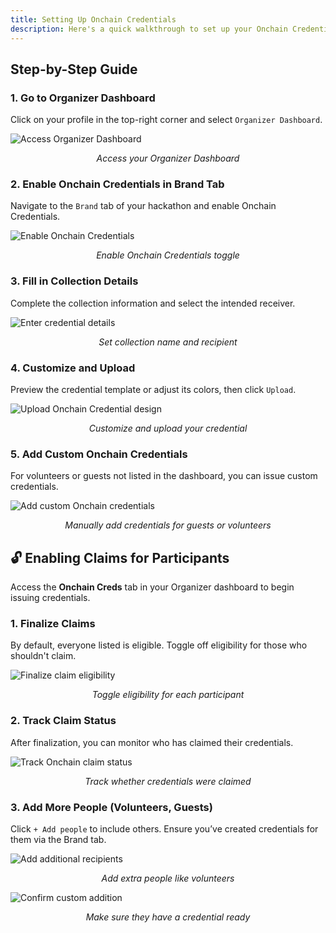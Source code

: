 ```yaml
---
title: Setting Up Onchain Credentials
description: Here's a quick walkthrough to set up your Onchain Credentials for participants and guests.
---
```


## Step-by-Step Guide

### 1. Go to Organizer Dashboard

Click on your profile in the top-right corner and select <code>Organizer Dashboard</code>.

<img src="/assets/image (183).png" alt="Access Organizer Dashboard" />
<p align="center"><i>Access your Organizer Dashboard</i></p>



### 2. Enable Onchain Credentials in Brand Tab

Navigate to the <code>Brand</code> tab of your hackathon and enable Onchain Credentials.

<img src="/assets/image (184).png" alt="Enable Onchain Credentials" />
<p align="center"><i>Enable Onchain Credentials toggle</i></p>



### 3. Fill in Collection Details

Complete the collection information and select the intended receiver.

<img src="/assets/image (185).png" alt="Enter credential details" />
<p align="center"><i>Set collection name and recipient</i></p>



### 4. Customize and Upload

Preview the credential template or adjust its colors, then click <code>Upload</code>.

<img src="/assets/image (186).png" alt="Upload Onchain Credential design" />
<p align="center"><i>Customize and upload your credential</i></p>



### 5. Add Custom Onchain Credentials

For volunteers or guests not listed in the dashboard, you can issue custom credentials.

<img src="/assets/image (187).png" alt="Add custom Onchain credentials" />
<p align="center"><i>Manually add credentials for guests or volunteers</i></p>



## 🔓 Enabling Claims for Participants

Access the <strong>Onchain Creds</strong> tab in your Organizer dashboard to begin issuing credentials.



### 1. Finalize Claims

By default, everyone listed is eligible. Toggle off eligibility for those who shouldn't claim.

<img src="/assets/image (188).png" alt="Finalize claim eligibility" />
<p align="center"><i>Toggle eligibility for each participant</i></p>



### 2. Track Claim Status

After finalization, you can monitor who has claimed their credentials.

<img src="/assets/image (189).png" alt="Track Onchain claim status" />
<p align="center"><i>Track whether credentials were claimed</i></p>



### 3. Add More People (Volunteers, Guests)

Click <code>+ Add people</code> to include others. Ensure you’ve created credentials for them via the Brand tab.

<img src="/assets/image (190).png" alt="Add additional recipients" />
<p align="center"><i>Add extra people like volunteers</i></p>

<img src="/assets/image (191).png" alt="Confirm custom addition" />
<p align="center"><i>Make sure they have a credential ready</i></p>
